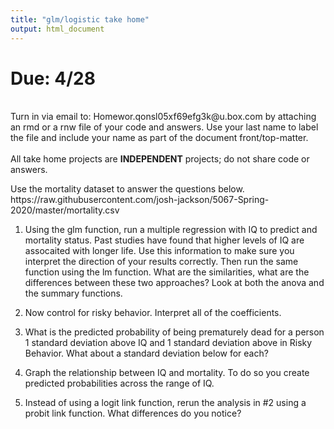 ```yaml
---
title: "glm/logistic take home"
output: html_document
---
```


# Due: 4/28
<br>
Turn in via email to: Homewor.qonsl05xf69efg3k@u.box.com by attaching an rmd or a rnw file of your code and answers. Use your last name to label the file and include your name as part of the document front/top-matter.  
<br>
All take home projects are **INDEPENDENT** projects; do not share code or answers. 


Use the mortality dataset to answer the questions below. https://raw.githubusercontent.com/josh-jackson/5067-Spring-2020/master/mortality.csv

1. Using the glm function, run a multiple regression with IQ to predict and mortality status. Past studies have found that higher levels of IQ are assocaited with longer life. Use this information to make sure you interpret the direction of your results correctly. Then run the same function using the lm function. What are the similarities, what are the differences between these two approaches? Look at both the anova and the summary functions. 

2. Now control for risky behavior. Interpret all of the coefficients. 

3. What is the predicted probability of being prematurely dead for a person 1 standard deviation above IQ and 1 standard deviation above in Risky Behavior. What about a standard deviation below for each? 

4. Graph the relationship between IQ and mortality. To do so you create predicted probabilities across the range of IQ.

5. Instead of using a logit link function, rerun the analysis in #2 using a probit link function. What differences do you notice? 


